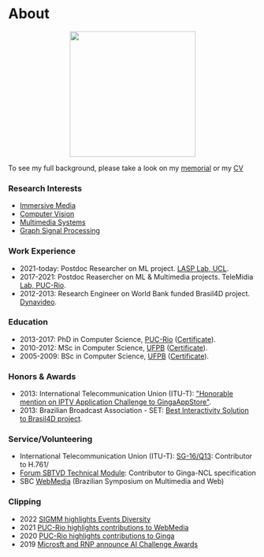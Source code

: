 
# About

<p align="center">
  <img src="https://avatars.githubusercontent.com/u/604808" width="255px" hight="255px" />
</p>

<ShortBio/>

To see my full background, please take a look on my [memorial](memorial) or my <a href='pathname://cv.pdf'>CV</a>

### Research Interests <FontAwesomeIcon icon={faFlask}/>

- [Immersive Media](research/#immersive-media-)
- [Computer Vision](research/#computer-vision-)
- [Multimedia Systems](research/#video-analysis-)
- [Graph Signal Processing](research/#graph-signal-processing-)

### Work Experience <FontAwesomeIcon icon={faBriefcase}/>

- 2021-today: Postdoc Researcher on ML project. [LASP Lab, UCL](http://www.lasp2013.com).
- 2017-2021: Postdoc Reasercher on ML & Multimedia projects. TeleMidia [Lab, PUC-Rio](http://www.telemdia.puc-rio.br).
- 2012-2013: Research Engineer on World Bank funded Brasil4D project. [Dynavideo](https://www.dynavideo.com.br).

### Education <FontAwesomeIcon icon={faGraduationCap}/>

- 2013-2017: PhD in Computer Science, [PUC-Rio](http://www.puc-rio.br) (<a href='pathname://certificates/phd-diploma.pdf'>Certificate</a>).
- 2010-2012: MSc in Computer Science, [UFPB](http://www.ufpb.br) (<a href='pathname://certificates/msc-diploma.pdf'>Certificate</a>).
- 2005-2009: BSc in Computer Science, [UFPB](http://www.ufpb.br) (<a href='pathname://certificates/bsc-diploma.pdf'>Certificate</a>).

### Honors & Awards <FontAwesomeIcon icon={faAward}/>

- 2013: International Telecommunication Union (ITU-T): ["Honorable mention on IPTV Application Challenge to GingaAppStore"](http://itu.int/en/ITU-T/challenges/pages/iptv.aspx).
- 2013: Brazilian Broadcast Association - SET: [Best Interactivity Solution to Brasil4D project](http://set.org.br/artigos/ed137/137_revistadaset_70.pdf).

### Service/Volunteering <FontAwesomeIcon icon={faHandshakeAngle}/>

- International Telecommunication Union (ITU-T): [SG-16/Q13](https://www.itu.int/en/ITU-T/studygroups/2017-2020/16/Pages/default.aspx): Contributor to H.761/
- [Forum SBTVD Technical Module](https://forumsbtvd.org.br): Contributor to Ginga-NCL specification
- SBC [WebMedia](https://webmedia.org) (Brazilian Symposium on Multimedia and Web)

### Clipping <FontAwesomeIcon icon={faLink}/>

- 2022 [SIGMM highlights Events Diversity](http://records.sigmm.org/2022/10/07/diversity-and-inclusion-in-focus-at-acm-imx-22-and-mmsys-22)
- 2021 [PUC-Rio highlights contributions to WebMedia](http://www.inf.puc-rio.br/blog/noticia/noticia/por-dentro-do-di-telemidia-trabalha-com-sistemas-multimidia-e-hipermidia)
- 2020 [PUC-Rio highlights contributions to Ginga](http://www.inf.puc-rio.br/blog/noticia/noticia/pesquisadores-do-telemidia-lab-publicam-artigo-sobre-nova-versao-do-ginga)
- 2019 [Microsft and RNP announce AI Challenge Awards](https://www.rnp.br/en/rnp-and-microsoft-challenge-artificial-intelligence)